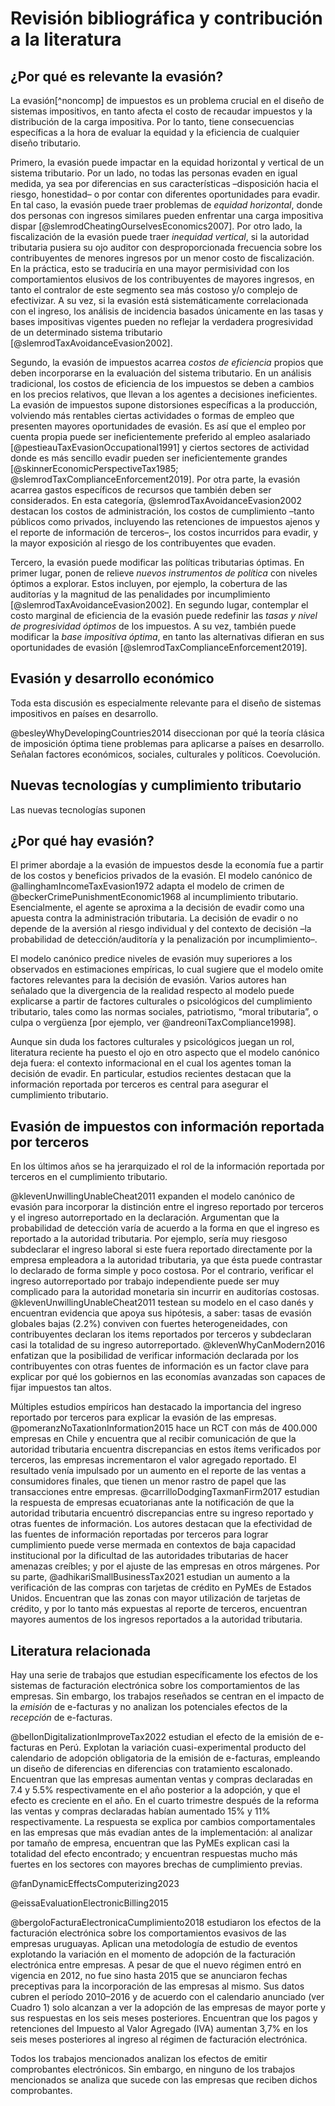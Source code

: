 # Revisión bibliográfica y contribución a la literatura {#sec-lit-review}

## ¿Por qué es relevante la evasión?

La evasión[^noncomp] de impuestos es un problema crucial en el diseño de sistemas impositivos, en tanto afecta el costo de recaudar impuestos y la distribución de la carga impositiva. Por lo tanto, tiene consecuencias específicas a la hora de evaluar la equidad y la eficiencia de cualquier diseño tributario.

Primero, la evasión puede impactar en la equidad horizontal y vertical de un sistema tributario. Por un lado, no todas las personas evaden en igual medida, ya sea por diferencias en sus características –disposición hacia el riesgo, honestidad– o por contar con diferentes oportunidades para evadir. En tal caso, la evasión puede traer problemas de *equidad horizontal*, donde dos personas con ingresos similares pueden enfrentar una carga impositiva dispar [@slemrodCheatingOurselvesEconomics2007]. Por otro lado, la fiscalización de la evasión puede traer *inequidad vertical*, si la autoridad tributaria pusiera su ojo auditor con desproporcionada frecuencia sobre los contribuyentes de menores ingresos por un menor costo de fiscalización. En la práctica, esto se traduciría en una mayor permisividad con los comportamientos elusivos de los contribuyentes de mayores ingresos, en tanto el contralor de este segmento sea más costoso y/o complejo de efectivizar. A su vez, si la evasión está sistemáticamente correlacionada con el ingreso, los análisis de incidencia basados únicamente en las tasas y bases impositivas vigentes pueden no reflejar la verdadera progresividad de un determinado sistema tributario [@slemrodTaxAvoidanceEvasion2002].

Segundo, la evasión de impuestos acarrea *costos de eficiencia* propios que deben incorporarse en la evaluación del sistema tributario. En un análisis tradicional, los costos de eficiencia de los impuestos se deben a cambios en los precios relativos, que llevan a los agentes a decisiones ineficientes. La evasión de impuestos supone distorsiones específicas a la producción, volviendo más rentables ciertas actividades o formas de empleo que presenten mayores oportunidades de evasión. Es así que el empleo por cuenta propia puede ser ineficientemente preferido al empleo asalariado [@pestieauTaxEvasionOccupational1991] y ciertos sectores de actividad donde es más sencillo evadir pueden ser ineficientemente grandes [@skinnerEconomicPerspectiveTax1985; @slemrodTaxComplianceEnforcement2019]. Por otra parte, la evasión acarrea gastos específicos de recursos que también deben ser considerados. En esta categoría, @slemrodTaxAvoidanceEvasion2002 destacan los costos de administración, los costos de cumplimiento –tanto públicos como privados, incluyendo las retenciones de impuestos ajenos y el reporte de información de terceros–, los costos incurridos para evadir, y la mayor exposición al riesgo de los contribuyentes que evaden. 

Tercero, la evasión puede modificar las políticas tributarias óptimas. 
En primer lugar, ponen de relieve *nuevos instrumentos de política* con niveles óptimos a explorar. Estos incluyen, por ejemplo, la cobertura de las auditorías y la magnitud de las penalidades por incumplimiento [@slemrodTaxAvoidanceEvasion2002]. En segundo lugar, contemplar el costo marginal de eficiencia de la evasión puede redefinir las *tasas y nivel de progresividad óptimos* de los impuestos. A su vez, también puede modificar la *base impositiva óptima*, en tanto las alternativas difieran en sus oportunidades de evasión [@slemrodTaxComplianceEnforcement2019].

## Evasión y desarrollo económico

Toda esta discusión es especialmente relevante para el diseño de sistemas impositivos en países en desarrollo. 

@besleyWhyDevelopingCountries2014 diseccionan por qué la teoría clásica de imposición óptima tiene problemas para aplicarse a países en desarrollo. Señalan factores económicos, sociales, culturales y políticos. Coevolución. 

## Nuevas tecnologías y cumplimiento tributario

Las nuevas tecnologías suponen 






## ¿Por qué hay evasión?

El primer abordaje a la evasión de impuestos desde la economía fue a partir de los costos y beneficios privados de la evasión. El modelo canónico de @allinghamIncomeTaxEvasion1972 adapta el modelo de crimen de @beckerCrimePunishmentEconomic1968 al incumplimiento tributario. Esencialmente, el agente se aproxima a la decisión de evadir como una apuesta contra la administración tributaria. La decisión de evadir o no depende de la aversión al riesgo individual y del contexto de decisión –la probabilidad de detección/auditoría y la penalización por incumplimiento–. 

El modelo canónico predice niveles de evasión muy superiores a los observados en estimaciones empíricas, lo cual sugiere que el modelo omite factores relevantes para la decisión de evasión. Varios autores han señalado que la divergencia de la realidad respecto al modelo puede explicarse a partir de factores culturales o psicológicos del cumplimiento tributario, tales como las normas sociales, patriotismo, "moral tributaria", o culpa o vergüenza [por ejemplo, ver @andreoniTaxCompliance1998]. 

Aunque sin duda los factores culturales y psicológicos juegan un rol, literatura reciente ha puesto el ojo en otro aspecto que el modelo canónico deja fuera: el contexto informacional en el cual los agentes toman la decisión de evadir. En particular, estudios recientes destacan que la información reportada por terceros es central para asegurar el cumplimiento tributario.

## Evasión de impuestos con información reportada por terceros

En los últimos años se ha jerarquizado el rol de la información reportada por terceros en el cumplimiento tributario. 



@klevenUnwillingUnableCheat2011 expanden el modelo canónico de evasión para incorporar la distinción entre el ingreso reportado por terceros y el ingreso autorreportado en la declaración. Argumentan que la probabilidad de detección varía de acuerdo a la forma en que el ingreso es reportado a la autoridad tributaria. Por ejemplo, sería muy riesgoso subdeclarar el ingreso laboral si este fuera reportado directamente por la empresa empleadora a la autoridad tributaria, ya que ésta puede contrastar lo declarado de forma simple y poco costosa. Por el contrario, verificar el ingreso autorreportado por trabajo independiente puede ser muy complicado para la autoridad monetaria sin incurrir en auditorías costosas. @klevenUnwillingUnableCheat2011 testean su modelo en el caso danés y encuentran evidencia que apoya sus hipótesis, a saber: tasas de evasión globales bajas (2.2%) conviven con fuertes heterogeneidades, con contribuyentes declaran los items reportados por terceros y subdeclaran casi la totalidad de su ingreso autorreportado. @klevenWhyCanModern2016 enfatizan que la posibilidad de verificar información declarada por los contribuyentes con otras fuentes de información es un factor clave para explicar por qué los gobiernos en las economías avanzadas son capaces de fijar impuestos tan altos. 

Múltiples estudios empíricos han destacado la importancia del ingreso reportado por terceros para explicar la evasión de las empresas. @pomeranzNoTaxationInformation2015 hace un RCT con más de 400.000 empresas en Chile y encuentra que al recibir comunicación de que la autoridad tributaria encuentra discrepancias en estos ítems verificados por terceros, las empresas incrementaron el valor agregado reportado. El resultado venía impulsado por un aumento en el reporte de las ventas a consumidores finales, que tienen un menor rastro de papel que las transacciones entre empresas. @carrilloDodgingTaxmanFirm2017 estudian la respuesta de empresas ecuatorianas ante la notificación de que la autoridad tributaria encuentró discrepancias entre su ingreso reportado y otras fuentes de información. Los autores destacan que la efectividad de las fuentes de información reportadas por terceros para lograr cumplimiento puede verse mermada en contextos de baja capacidad institucional por la dificultad de las autoridades tributarias de hacer amenazas creíbles; y por el ajuste de las empresas en otros márgenes. Por su parte, @adhikariSmallBusinessTax2021 estudian un aumento a la verificación de las compras con tarjetas de crédito en PyMEs de Estados Unidos. Encuentran que las zonas con mayor utilización de tarjetas de crédito, y por lo tanto más expuestas al reporte de terceros, encuentran mayores aumentos de los ingresos reportados a la autoridad tributaria. 

## Literatura relacionada

Hay una serie de trabajos que estudian específicamente los efectos de los sistemas de facturación electrónica sobre los comportamientos de las empresas. Sin embargo, los trabajos reseñados se centran en el impacto de la *emisión* de e-facturas y no analizan los potenciales efectos de la *recepción* de e-facturas.

@bellonDigitalizationImproveTax2022 estudian el efecto de la emisión de e-facturas en Perú. Explotan la variación cuasi-experimental producto del calendario de adopción obligatoria de la emisión de e-facturas, empleando un diseño de diferencias en diferencias con tratamiento escalonado. Encuentran que las empresas aumentan ventas y compras declaradas en 7.4 y 5.5% respectivamente en el año posterior a la adopción, y que el efecto es creciente en el año. En el cuarto trimestre después de la reforma las ventas y compras declaradas habían aumentado 15% y 11% respectivamente. La respuesta se explica por cambios comportamentales en las empresas que más evadían antes de la implementación: al analizar por tamaño de empresa, encuentran que las PyMEs explican casi la totalidad del efecto encontrado; y encuentran respuestas mucho más fuertes en los sectores con mayores brechas de cumplimiento previas.

@fanDynamicEffectsComputerizing2023 

@eissaEvaluationElectronicBilling2015 

@bergoloFacturaElectronicaCumplimiento2018 estudiaron los efectos de la facturación electrónica sobre los comportamientos evasivos de las empresas uruguayas. Aplican una metodología de estudio de eventos explotando la variación en el momento de adopción de la facturación electrónica entre empresas. A pesar de que el nuevo régimen entró en vigencia en 2012, no fue sino hasta 2015 que se anunciaron fechas preceptivas para la incorporación de las empresas al mismo. Sus datos cubren el período 2010–2016 y de acuerdo con el calendario anunciado (ver Cuadro 1) solo alcanzan a ver la adopción de las empresas de mayor porte y sus respuestas en los seis meses posteriores. Encuentran que los pagos y retenciones del Impuesto al Valor Agregado (IVA) aumentan 3,7% en los seis meses posteriores al ingreso al régimen de facturación electrónica. 

Todos los trabajos mencionados analizan los efectos de emitir comprobantes electrónicos. Sin embargo, en ninguno de los trabajos mencionados se analiza que sucede con las empresas que reciben dichos comprobantes.
